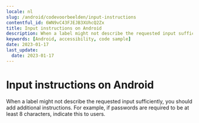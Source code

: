 ```yaml
---
locale: nl
slug: /android/codevoorbeelden/input-instructions
contentful_id: 6WN9vC43FJEJB3XUhcQ2Zx
title: Input instructions on Android
description: When a label might not describe the requested input sufficiently, you should add additional instructions.
keywords: [Android, accessibility, code sample]
date: 2023-01-17
last_update:
  date: 2023-01-17
---
```


# Input instructions on Android

When a label might not describe the requested input sufficiently, you should add additional instructions. For example, if passwords are required to be at least 8 characters, indicate this to users.

<CodeSample id="input-instructions" platform="android" locale="nl"/>
